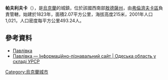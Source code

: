 {{expand|time=2016-09-03T09:59:42+00:00}}
{{coord|47|14|26|N|29|34|4|E|scale:30000|display=title}}

'''帕夫利夫卡'''（{{lang-uk|Павлівка}}），是[[烏克蘭|烏克蘭]]的城鎮，位於該國西南部[[敖德薩州|敖德薩州]]，由[[弗倫濟夫卡區|弗倫濟夫卡區]]負責管轄，始建於1823年，面積2.07平方公里，海拔高度215米，2001年人口1,021，人口密度每平方公里493.24人。

==參考資料==
* [http://w1.c1.rada.gov.ua/pls/z7502/A005?rdat1=10.02.2012&rf7571=23398 Павлівка]{{dead link|date=2018年2月 |bot=InternetArchiveBot |fix-attempted=yes }}
* [http://imsu-odesa.com/mista-i-sela-odeskoi-oblasti/frunzivskyj-rajon/pavlivka.html Павлівка — Інформаційно-пізнавальний сайт | Одеська область у складі УРСР] {{Wayback|url=http://imsu-odesa.com/mista-i-sela-odeskoi-oblasti/frunzivskyj-rajon/pavlivka.html |date=20200225035404 }}

{{Ukraine-geo-stub}}
[[Category:烏克蘭城市|Category:烏克蘭城市]]